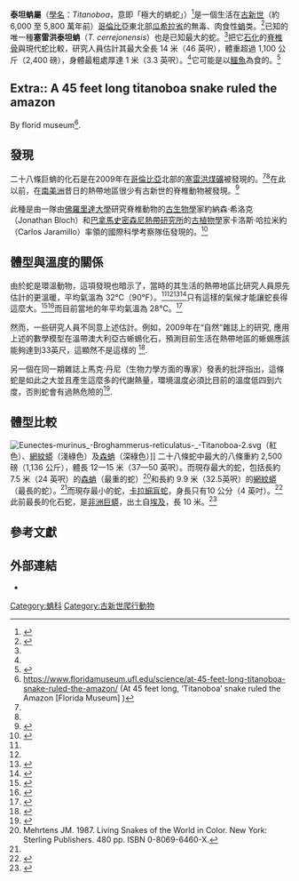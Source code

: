 {{Automatic Taxobox
| name = 泰坦蚺屬
| fossil_range = {{fossil range|60|58}}中 - 晚[[古新世|古新世]]
| image =Titanoboa NT.jpg
| image_width = 200px
| image_caption = 泰坦蚺復原圖
| taxon = Titanoboa
| authority = Head ''et al.'' 2009
| subdivision_ranks = [[種|種]]
| subdivision =
* '''塞雷洪泰坦蚺<br>''T. cerrejonensis'''''}}

'''泰坦蚺屬'''（[[學名|學名]]：''Titanoboa''，意即「極大的蚺蛇」）<ref name="head">{{cite journal|last=Head|first=Jason J.|coauthors=Jonathan I. Bloch, Alexander K. Hastings, Jason R. Bourque, Edwin A. Cadena, Fabiany A. Herrera, P. David Polly, and Carlos A. Jaramillo|title=Giant boid snake from the paleocene neotropics reveals hotr past equatorial temperatures.|url=http://www.nature.com/nature/journal/v457/n7230/abs/nature07671.html|journal=[[Nature_(journal)|Nature]]|volume=457|pages=715–718|accessdate=2009-02-05|archive-date=2017-03-07|archive-url=https://web.archive.org/web/20170307085206/http://www.nature.com/nature/journal/v457/n7230/abs/nature07671.html|dead-url=no}}</ref>是一個生活在[[古新世|古新世]]（約 6,000 至 5,800 萬年前）[[哥倫比亞|哥倫比亞]]東北部[[瓜希拉省|瓜希拉省]]的無毒、肉食性[[蚺|蚺]]类。<ref name=Nature>{{cite web | title = Scientists find world's biggest snake | url = http://www.nature.com/news/2009/090204/full/news.2009.80.html | date = 4 February 2009 | accessdate = 4 February 2009 | first = Roberta | last = Kwok | publisher = ''[[Nature_(journal)|Nature]]'' | archive-date = 2019-09-07 | archive-url = https://web.archive.org/web/20190907223226/http://www.nature.com/news/2009/090204/full/news.2009.80.html | dead-url = no }}</ref>已知的唯一種'''塞雷洪泰坦蚺'''（''T. cerrejonensis''）也是已知最大的蛇。<ref name=Nature/>把它[[化石|石化]]的[[脊椎骨|脊椎骨]]與現代蛇比較，研究人員估計其最大全長 14 米（46 英呎），體重超過 1,100 公斤（2,400 磅），身體最粗處厚達 1 米（3.3 英呎）。<ref name=Nature/>它可能是以[[鱷魚|鱷魚]]為食的。<ref name=CTV>{{cite web | url = http://www.ctv.ca/servlet/ArticleNews/story/CTVNews/20090204/snake_biggest_090204/20090204?hub=SciTech | title = CTV: Ancient, gargantuan snakes ate crocs for breakfast | publisher = [[CTV電視網|CTV電視網]] | date = February 4, 2009 | accessdate = 4 February 2009 | archive-date = 2009-02-06 | archive-url = https://web.archive.org/web/20090206074337/http://www.ctv.ca/servlet/ArticleNews/story/CTVNews/20090204/snake_biggest_090204/20090204?hub=SciTech | dead-url = yes }}</ref>

== Extra:: A 45 feet long titanoboa snake ruled the amazon ==
By florid museum<ref>https://www.floridamuseum.ufl.edu/science/at-45-feet-long-titanoboa-snake-ruled-the-amazon/ {{Wayback|url=https://www.floridamuseum.ufl.edu/science/at-45-feet-long-titanoboa-snake-ruled-the-amazon/ |date=20210818012639 }} (At 45 feet long, ‘Titanoboa’ snake ruled the Amazon [Florida Museum] )</ref>.

==發現==
二十八條巨蚺的化石是在2009年在[[哥倫比亞|哥倫比亞]]北部的[[塞雷洪煤礦|塞雷洪煤礦]]被發現的。<ref name=head/><ref name=Nature/>在此以前，在[[南美洲|南美洲]]昔日的熱帶地區很少有古新世的脊椎動物被發現。<ref>{{cite web | title = Fossil of 43-foot super snake Titanoboa found in Colombia | url = http://www.latimes.com/news/nationworld/world/la-sci-snake5-2009feb05,0,6550292.story | publisher = [[洛杉磯時報|洛杉磯時報]] | first = Thomas H. | last = Maugh II | date = 4 February 2009 | accessdate = 4 February 2009 | archive-date = 2009-02-06 | archive-url = https://web.archive.org/web/20090206170819/http://www.latimes.com/news/nationworld/world/la-sci-snake5-2009feb05,0,6550292.story | dead-url = no }}</ref>

此種是由一隊由[[佛羅里達大學|佛羅里達大學]]研究脊椎動物的[[古生物學|古生物學]]家約納森·希洛克（Jonathan Bloch）和[[巴拿馬|巴拿馬]][[史密森尼熱帶研究所|史密森尼熱帶研究所]]的[[古植物學|古植物學]]家卡洛斯·哈拉米約（Carlos Jaramillo）率領的國際科學考察隊伍發現的。<ref>{{cite web | url = http://www.sciencedaily.com/releases/2009/02/090204112217.htm | title = At 2,500 Pounds And 43 Feet, Prehistoric Snake Is Largest On Record | publisher = [[科學日報|科學日報]] | date = February 4, 2009 | accessdate = 4 February 2009 | archive-date = 2017-08-11 | archive-url = https://web.archive.org/web/20170811060641/https://www.sciencedaily.com/releases/2009/02/090204112217.htm | dead-url = no }}</ref>

==體型與溫度的關係==
由於蛇是環溫動物，這項發現也暗示了，當時的其生活的熱帶地區比研究人員原先估計的更溫暖，平均氣溫為 32℃（90°F）。<ref name=head/><ref name=Nature/><ref name=NPR>{{cite web | title = 1-Ton Snakes Once Slithered In The Tropics | url = http://www.npr.org/templates/story/story.php?storyId=100262412 | date = 5 February 2009 | accessdate = 5 February 2009 | first = Christopher | last = Joyce | publisher = [[全國公共廣播電台|全國公共廣播電台]] | archive-date = 2019-01-07 | archive-url = https://web.archive.org/web/20190107203119/https://www.npr.org/templates/story/story.php?storyId=100262412 | dead-url = no }}</ref><ref>{{Cite web |url=http://www.sciencedirect.com/science?_ob=ArticleURL&_udi=B6V6R-47S6RC4-3&_user=10&_rdoc=1&_fmt=&_orig=search&_sort=d&view=c&_acct=C000050221&_version=1&_urlVersion=0&_userid=10&md5=f53378580e88505b71158a35999e10ef |title=Science Direct: Climate model sensitivity to atmospheric CO2 levels in the Early–Middle Paleogene |accessdate=2009-02-06 |archive-date=2009-02-08 |archive-url=https://web.archive.org/web/20090208021148/http://www.sciencedirect.com/science?_ob=ArticleURL&_udi=B6V6R-47S6RC4-3&_user=10&_rdoc=1&_fmt=&_orig=search&_sort=d&view=c&_acct=C000050221&_version=1&_urlVersion=0&_userid=10&md5=f53378580e88505b71158a35999e10ef |dead-url=no }}</ref>只有這樣的氣候才能讓蛇長得這麼大。<ref>{{Cite web |url=http://journals.royalsociety.org/content/p30384h277127964/ |title=The Royal Society: Gigantism, temperature and metabolic rate in terrestrial poikilotherms |accessdate=2009-02-06 |archive-date=2020-02-02 |archive-url=https://web.archive.org/web/20200202073212/http://journals.royalsociety.org/content/p30384h277127964/ |dead-url=no }}</ref><ref>{{Cite web |url=http://www.latimes.com/video/?slug=la-sci-snake5-2009feb05-vid |title=AP: Video of Titanoboa |accessdate=2009-02-06 |archive-date=2009-02-08 |archive-url=https://web.archive.org/web/20090208020249/http://www.latimes.com/video/?slug=la-sci-snake5-2009feb05-vid |dead-url=no }}</ref>而目前當地的年平均氣溫為 28℃。<ref>{{cite news
|publisher=[[BBC中文網|BBC中文網]]
|date=2009年2月4日
|title=南美出土13米长巨型蚺蛇化石
|url=http://news.bbc.co.uk/chinese/simp/hi/newsid_7870000/newsid_7871100/7871115.stm
|accessdate=2009年2月6日
|archive-date=2009年2月7日
|archive-url=https://web.archive.org/web/20090207162707/http://news.bbc.co.uk/chinese/simp/hi/newsid_7870000/newsid_7871100/7871115.stm
|dead-url=no
}}</ref>

然而，一些研究人員不同意上述估計。例如，2009年在“自然”雜誌上的研究, 應用上述的數學模型在溫帶澳大利亞古蜥蜴化石，預測目前生活在熱帶地區的蜥蜴應該能夠達到33英尺，這顯然不是這樣的 <ref>{{cite web |url=http://www.academia.edu/1366147/Sniderman_J.M.K._2009_Biased_reptilian_palaeothermometer_Nature_460_E1-E2 |title=Biased reptilian palaeothermometer? |accessdate=2009-07-30 |author=J. M. Kale Sniderman |archive-date=2018-09-30 |archive-url=https://web.archive.org/web/20180930065911/http://www.academia.edu/1366147/Sniderman_J.M.K._2009_Biased_reptilian_palaeothermometer_Nature_460_E1-E2 |dead-url=no }}</ref>.

另一個在同一期雜誌上馬克·丹尼（生物力學方面的專家）發表的批評指出，這條蛇是如此之大並且產生這麼多的代謝熱量，環境溫度必須比目前的溫度低四到六度，否則蛇會有過熱危險的<ref>{{cite web |url=http://www.nature.com/nature/journal/v460/n7255/full/nature08224.html |title=Can the giant snake predict palaeoclimate? |accessdate=2009-07-30 |author=Mark W. Denny1, Brent L. Lockwood1 & George N. Somero |archive-date=2009-08-03 |archive-url=https://web.archive.org/web/20090803100744/http://www.nature.com/nature/journal/v460/n7255/full/nature08224.html |dead-url=no }}</ref>.

==體型比較==
[[File:Eunectes-murinus_-Broghammerus-reticulatus-_-Titanoboa-2.svg|thumb]]（紅色）、[[網紋蟒|網紋蟒]]（淺綠色）及[[森蚺|森蚺]]（深綠色）]]
二十八條蛇中最大的八條重約 2,500 磅（1,136 公斤），體長 12—15 米（37—50 英呎）。而現存最大的蛇，包括長約 7.5 米（24 英呎）的[[森蚺|森蚺]]（最重的蛇）<ref>Mehrtens JM. 1987. Living Snakes of the World in Color. New York: Sterling Publishers. 480 pp. ISBN 0-8069-6460-X.</ref>和長約 9.9 米（32.5英呎）的[[網紋蟒|網紋蟒]]（最長的蛇）。<ref name=CTV/>而現存最小的蛇，[[卡拉細盲蛇|卡拉細盲蛇]]，身長只有10 公分（4 英吋）。<ref>{{cite journal|url=http://www.mapress.com/zootaxa/2008/f/zt01841p030.pdf|title=At the lower size limit in snakes: two new species of threadsnakes (Squamata: Leptotyphlopidae: Leptotyphlops) from the Lesser Antilles|author=S. Blair Hedges|journal=[[Zootaxa|Zootaxa]]|volume=1841|pages=1–30|date=August 4, 2008|accessdate=2008-08-04|format=PDF|archive-date=2019-07-24|archive-url=https://web.archive.org/web/20190724232206/https://www.mapress.com/zootaxa/2008/f/zt01841p030.pdf|dead-url=no}}</ref>此前最長的化石蛇，是[[非洲巨蟒|非洲巨蟒]]，出土自[[埃及|埃及]]，長 10 米。<ref>{{cite news
|publisher=[[美國之音|美國之音]]
|date=2009年2月5日
|title=巨蛇化石残骸在哥伦比亚发现
|url=http://www.voanews.com/chinese/n2009-02-05-voa11.cfm
|accessdate=2009-02-06
|archive-date=2009-02-08
|archive-url=https://web.archive.org/web/20090208151643/http://www.voanews.com/chinese/n2009-02-05-voa11.cfm
|dead-url=no
}}</ref>

==參考文獻==
{{Reflist}}
==外部連結==
*{{cite news
|publisher=[[新華社|新華社]]
|date=2009年2月5日
|title=研究显示一种远古巨蛇可能是迄今最长蛇类
|url=http://news.xinhuanet.com/world/2009-02/05/content_10769290.htm
|accessdate=2009年2月6日
|archive-date=2009年2月8日
|archive-url=https://web.archive.org/web/20090208191915/http://news.xinhuanet.com/world/2009-02/05/content_10769290.htm
|dead-url=no
}}
{{已滅絕有鱗目|O.}}
{{Taxonbar|from=Q131009}}

[[Category:蚺科|Category:蚺科]]
[[Category:古新世爬行動物|Category:古新世爬行動物]]